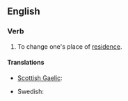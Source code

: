 ==English==

===Verb===
{{infl|en|verb|head=to [[move]] [[house]]}}

# {{idiomatic}} To change one's place of [[residence]].

====Translations====
{{trans-top|change place of residence}}
* [[Scottish Gaelic]]: {{t-|gd|imrich|xs=Scottish Gaelic}}
{{trans-mid}}
* Swedish: {{t|sv|flytta}}
{{trans-bottom}}